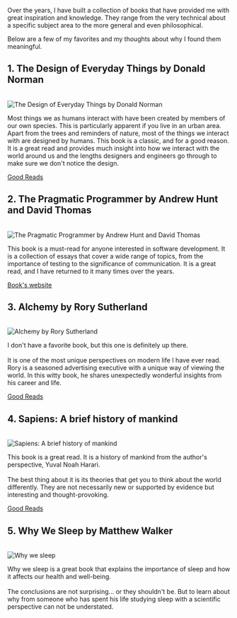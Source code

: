 Over the years, I have built a collection of books that have provided me with great inspiration and knowledge. They range from the very technical about a specific subject area to the more general and even philosophical.

Below are a few of my favorites and my thoughts about why I found them meaningful.

<div class="markdown-spacer"></div>

<article>
<h2>1. The Design of Everyday Things by Donald Norman</h2>

<br />

<div class="markdown-column-grid">
  <div>
    <img class="markdown-image-contain" src="https://res.cloudinary.com/dch8jsjcf/image/upload/v1678921823/likes/books/The_Design_of_Everyday_Things_no2e4u.jpg" alt="The Design of Everyday Things by Donald Norman" />
  </div>
  <div>
    <p>
      Most things we as humans interact with have been created by members of our own species. This is particularly apparent if you live in an urban area. Apart from the trees and reminders of nature, most of the things we interact with are designed by humans.
      This book is a classic, and for a good reason. It is a great read and provides much insight into how we interact with the world around us and the lengths designers and engineers go through to make sure we don't notice the design.
    </p>
  </div>
</div>
<a class="markdown-external-link" href="https://www.goodreads.com/book/show/840.The_Design_of_Everyday_Things" target="_blank" rel="noopener noreferrer"><span>Good Reads</span></a>
</article>

<div class="markdown-spacer"></div>

<article>
<h2>2. The Pragmatic Programmer by Andrew Hunt and David Thomas</h2>

<br />

<div class="markdown-column-grid">
  <div>
    <img class="markdown-image-contain" src="https://res.cloudinary.com/dch8jsjcf/image/upload/v1678921823/likes/books/pragmaticprogrammer_prpcuq.jpg" alt="The Pragmatic Programmer by Andrew Hunt and David Thomas" />
  </div>
  <div>
    <p>
      This book is a must-read for anyone interested in software development. It is a collection of essays that cover a wide range of topics, from the importance of testing to the significance of communication.
      It is a great read, and I have returned to it many times over the years.
    </p>
  </div>
</div>
<a
  class="markdown-external-link"
  href="https://pragprog.com/titles/tpp20/the-pragmatic-programmer-20th-anniversary-edition/"
  target="_blank"
  rel="noopener noreferrer"
>
  <span>Book's website</span>
</a>
</article>

<div class="markdown-spacer"></div>

<article>
<h2>3. Alchemy by Rory Sutherland</h2>

<br />

<div class="markdown-column-grid">
  <div>
    <img class="markdown-image-contain" src="https://res.cloudinary.com/dch8jsjcf/image/upload/v1678921824/likes/books/Alchemy-_The_Dark_Art_and_Curious_Science_of_Creating_Magic_in_Brands_Business_and_Life_oz3gz5.jpg" alt="Alchemy by Rory Sutherland" />
  </div>
  <div>
    <p>
      I don't have a favorite book, but this one is definitely up there. <br /><br />
      It is one of the most unique perspectives on modern life I have ever read. Rory is a seasoned advertising executive with a unique way of viewing the world. In this witty book, he shares unexpectedly wonderful insights from his career and life.
    </p>
  </div>
</div>
<a class="markdown-external-link" href="https://www.goodreads.com/book/show/26210508-alchemy?ref=nav_sb_ss_1_13" target="_blank" rel="noopener noreferrer"><span>Good Reads</span></a>
</article>

<div class="markdown-spacer"></div>

<article>
<h2>4. Sapiens: A brief history of mankind</h2>

<br />

  <div class="markdown-column-grid">
    <div>
      <img class="markdown-image-contain" src="https://res.cloudinary.com/dch8jsjcf/image/upload/v1678936167/likes/books/sapiens_ggih4r.jpg" alt="Sapiens: A brief history of mankind" />
    </div>
    <div>
      <p>
        This book is a great read. It is a history of mankind from the author's perspective, Yuval Noah Harari. <br/><br/>The best thing about it is its theories that get you to think about the world differently. They are not necessarily new or supported by evidence but interesting and thought-provoking.
      </p>
    </div>
  </div>
  <a class="markdown-external-link" href="https://www.goodreads.com/book/show/23692271-sapiens?ac=1&from_search=true&qid=3ZQZ2Z2Z2Z&rank=1" target="_blank" rel="noopener noreferrer"><span>Good Reads</span></a>
</article>

<div class="markdown-spacer"></div>

<article>
<h2>5. Why We Sleep by Matthew Walker</h2>

<br />

<div class="markdown-column-grid">
    <div>
      <img class="markdown-image-contain" src="https://res.cloudinary.com/dch8jsjcf/image/upload/v1678937164/likes/books/whywesleep_ecjmg0.jpg" alt="Why we sleep" />
    </div>
    <div>
      <p>
        Why we sleep is a great book that explains the importance of sleep and how it affects our health and well-being.
        <br /><br />
        The conclusions are not surprising... or they shouldn't be. But to learn about why from someone who has spent his life studying sleep with a scientific perspective can not be understated.
      </p>
    </div>
  </div>
</article>

